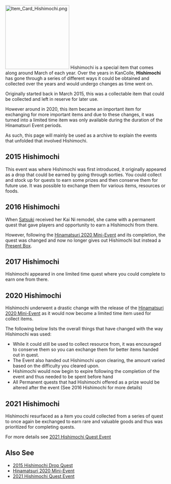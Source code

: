 [[File:Item_Card_Hishimochi.png|right|200px]]
Hishimochi is a special item that comes along around March of each year. Over the years in KanColle, '''Hishimochi''' has gone through a series of different ways it could be obtained and collected over the years and would undergo changes as time went on.

Originally started back in March 2015, this was a collectable item that could be collected and left in reserve for later use.

However around in 2020, this item became an important item for exchanging for more important items and due to these changes, it was turned into a limited time item was only available during the duration of the Hinamatsuri Event periods.

As such, this page will mainly be used as a archive to explain the events that unfolded that involved Hishimochi.

== 2015 Hishimochi ==
This event was where Hishimochi was first introduced, it originally appeared as a drop that could be earned by going through sorties. You could collect and stock up for quests to earn some prizes and then conserve them for future use. It was possible to exchange them for various items, resources or foods.

== 2016 Hishimochi == 
When [[Satsuki]] received her Kai Ni remodel, she came with a permanent quest that gave players and opportunity to earn a Hishimochi from there.

However, following the [[Hinamatsuri 2020 Mini-Event|Hinamatsuri 2020 Mini-Event]] and its completion, the quest was changed and now no longer gives out Hishimochi but instead a [[Present Box]].

== 2017 Hishimochi ==
Hishimochi appeared in one limited time quest where you could complete to earn one from there.

== 2020 Hishimochi ==
Hishimochi underwent a drastic change with the release of the [[Hinamatsuri 2020 Mini-Event|Hinamatsuri 2020 Mini-Event]] as it would now become a limited time item used for collect items. 

The following below lists the overall things that have changed with the way Hishimochi was used:
* While it could still be used to collect resource from, it was encouraged to conserve them so you can exchange them for better items handed out in quest.
* The Event also handed out Hishimochi upon clearing, the amount varied based on the difficulty you cleared upon.
* Hishimochi would now begin to expire following the completion of the event and thus needed to be spent before hand
* All Permanent quests that had Hishimochi offered as a prize would be altered after the event (See 2016 Hishimochi for more details)

== 2021 Hishimochi ==
Hishimochi resurfaced as a item you could collected from a series of quest to once again be exchanged to earn rare and valuable goods and thus was prioritized for completing quests. 

For more details see [[Hishimochi Mini-Event|2021 Hishimochi Quest Event]]

== Also See ==
* [[Seasonal/Hishimochi_2015|2015 Hishimochi Drop Quest]]
* [[Hinamatsuri 2020 Mini-Event|Hinamatsuri 2020 Mini-Event]]
* [[Hishimochi Mini-Event|2021 Hishimochi Quest Event]]